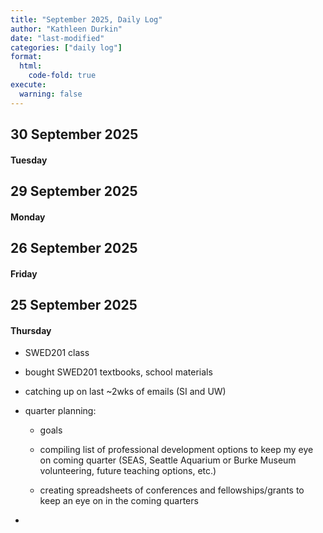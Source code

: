 ```yaml
---
title: "September 2025, Daily Log"
author: "Kathleen Durkin"
date: "last-modified"
categories: ["daily log"]
format:
  html:
    code-fold: true
execute:
  warning: false
---
```


## 30 September 2025

#### Tuesday

## 29 September 2025

#### Monday

## 26 September 2025

#### Friday

## 25 September 2025

#### Thursday

-   SWED201 class

-   bought SWED201 textbooks, school materials

-   catching up on last \~2wks of emails (SI and UW)

-   quarter planning:

    -   goals

    -   compiling list of professional development options to keep my eye on coming quarter (SEAS, Seattle Aquarium or Burke Museum volunteering, future teaching options, etc.)

    -   creating spreadsheets of conferences and fellowships/grants to keep an eye on in the coming quarters

-   
